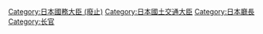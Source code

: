 [[Category:日本國務大臣_(廢止)|Category:日本國務大臣 (廢止)]]
[[Category:日本國土交通大臣|Category:日本國土交通大臣]]
[[Category:日本廳長|Category:日本廳長]]
[[Category:长官|Category:长官]]